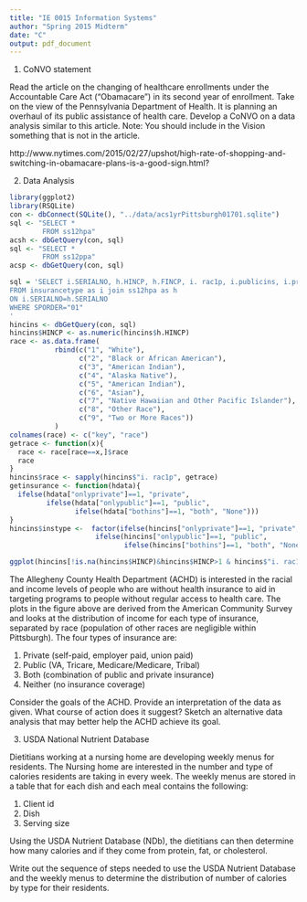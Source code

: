 ```yaml
---
title: "IE 0015 Information Systems"
author: "Spring 2015 Midterm"
date: "C"
output: pdf_document
---
```




1.  CoNVO statement

Read the article on the changing of healthcare enrollments under the Accountable Care Act ("Obamacare") in its second year of enrollment. Take on the view of the Pennsylvania Department of Health. It is planning an overhaul of its public assistance of health care.
Develop a CoNVO on a data analysis similar to this article. Note: You should include in the Vision something that is not in the article.


http://www.nytimes.com/2015/02/27/upshot/high-rate-of-shopping-and-switching-in-obamacare-plans-is-a-good-sign.html?


2.  Data Analysis



```r
library(ggplot2)
library(RSQLite)
con <- dbConnect(SQLite(), "../data/acs1yrPittsburgh01701.sqlite")
sql <- "SELECT *      
        FROM ss12hpa"
acsh <- dbGetQuery(con, sql)
sql <- "SELECT *      
        FROM ss12ppa"
acsp <- dbGetQuery(con, sql)
```

```r
sql = 'SELECT i.SERIALNO, h.HINCP, h.FINCP, i. rac1p, i.publicins, i.privateins, (i.publicins and i.privateins) as bothins, (not i.publicins and not i.privateins) as noins, (i.publicins and not i.privateins) as onlypublic, (i.privateins and not i.publicins) as onlyprivate
FROM insurancetype as i join ss12hpa as h
ON i.SERIALNO=h.SERIALNO
WHERE SPORDER="01"
'
hincins <- dbGetQuery(con, sql)
hincins$HINCP <- as.numeric(hincins$h.HINCP)
race <- as.data.frame(
           rbind(c("1", "White"),
                 c("2", "Black or African American"),
                 c("3", "American Indian"),
                 c("4", "Alaska Native"),
                 c("5", "American Indian"),
                 c("6", "Asian"),
                 c("7", "Native Hawaiian and Other Pacific Islander"),
                 c("8", "Other Race"),
                 c("9", "Two or More Races"))
           )
colnames(race) <- c("key", "race")
getrace <- function(x){
  race <- race[race==x,]$race
  race
}
hincins$race <- sapply(hincins$"i. rac1p", getrace)
getinsurance <- function(hdata){
  ifelse(hdata["onlyprivate"]==1, "private", 
         ifelse(hdata["onlypublic"]==1, "public",
                ifelse(hdata["bothins"]==1, "both", "None")))
}
hincins$instype <-  factor(ifelse(hincins["onlyprivate"]==1, "private", 
                     ifelse(hincins["onlypublic"]==1, "public",
                            ifelse(hincins["bothins"]==1, "both", "None"))))
```

```r
ggplot(hincins[!is.na(hincins$HINCP)&hincins$HINCP>1 & hincins$"i. rac1p" %in% c('1', '2', '6', '9'),]) + aes(x=HINCP, linetype = instype) + geom_freqpoly(binwidth=20000) + xlab("Household Income") + xlim(0, 200000) + facet_wrap(~race) + ggtitle("Distribution of household income\n based on insurance type of head of household, \nseparated by race")
```

The Allegheny County Health Department (ACHD) is interested in the racial and income levels of people who are without health insurance to aid in targeting programs to people without regular access to health care. The plots in the figure above are derived from the American Community Survey and looks at the distribution of income for each type of insurance, separated by race (population of other races are negligible within Pittsburgh). The four types of insurance are:

  1. Private (self-paid, employer paid, union paid)
  2. Public (VA, Tricare, Medicare/Medicare, Tribal)
  3. Both (combination of public and private insurance)
  4. Neither (no insurance coverage)
  
Consider the goals of the ACHD.  Provide an interpretation of the data as given.  What course of action does it suggest? Sketch an alternative data analysis that may better help the ACHD achieve its goal.


3.  USDA National Nutrient Database

Dietitians working at a nursing home are developing weekly menus for residents. The Nursing home are interested in the number and type of calories residents are taking in every week.  The weekly menus are stored in a table that for each dish and each meal contains the following:

1.  Client id
2.  Dish
3.  Serving size

Using the USDA Nutrient Database (NDb), the dietitians can then determine how many calories and if they come from protein, fat, or cholesterol.

Write out the sequence of steps needed to use the USDA Nutrient Database and the weekly menus to determine the distribution of number of calories by type for their residents.